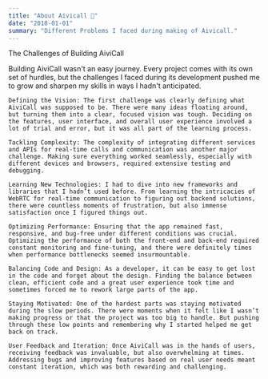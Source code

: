 ```yaml
---
title: "About Aivicall 🔧"
date: "2018-01-01"
summary: "Different Problems I faced during making of Aivicall."
---
```


The Challenges of Building AiviCall

Building AiviCall wasn't an easy journey. Every project comes with its own set of hurdles, but the challenges I faced during its development pushed me to grow and sharpen my skills in ways I hadn't anticipated.

    Defining the Vision: The first challenge was clearly defining what AiviCall was supposed to be. There were many ideas floating around, but turning them into a clear, focused vision was tough. Deciding on the features, user interface, and overall user experience involved a lot of trial and error, but it was all part of the learning process.

    Tackling Complexity: The complexity of integrating different services and APIs for real-time calls and communication was another major challenge. Making sure everything worked seamlessly, especially with different devices and browsers, required extensive testing and debugging.

    Learning New Technologies: I had to dive into new frameworks and libraries that I hadn’t used before. From learning the intricacies of WebRTC for real-time communication to figuring out backend solutions, there were countless moments of frustration, but also immense satisfaction once I figured things out.

    Optimizing Performance: Ensuring that the app remained fast, responsive, and bug-free under different conditions was crucial. Optimizing the performance of both the front-end and back-end required constant monitoring and fine-tuning, and there were definitely times when performance bottlenecks seemed insurmountable.

    Balancing Code and Design: As a developer, it can be easy to get lost in the code and forget about the design. Finding the balance between clean, efficient code and a great user experience took time and sometimes forced me to rework large parts of the app.

    Staying Motivated: One of the hardest parts was staying motivated during the slow periods. There were moments when it felt like I wasn’t making progress or that the project was too big to handle. But pushing through these low points and remembering why I started helped me get back on track.

    User Feedback and Iteration: Once AiviCall was in the hands of users, receiving feedback was invaluable, but also overwhelming at times. Addressing bugs and improving features based on real user needs meant constant iteration, which was both rewarding and challenging.